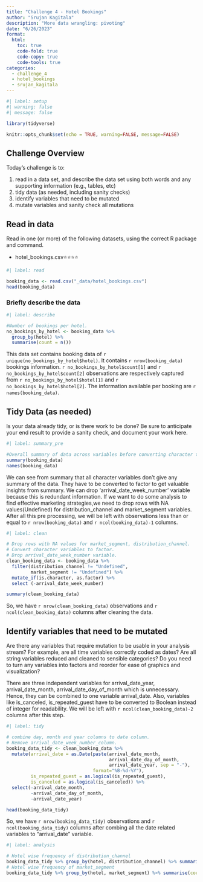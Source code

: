```yaml
---
title: "Challenge 4 - Hotel Bookings"
author: "Srujan Kagitala"
description: "More data wrangling: pivoting"
date: "6/26/2023"
format:
  html:
    toc: true
    code-fold: true
    code-copy: true
    code-tools: true
categories:
  - challenge_4
  - hotel_bookings
  - srujan_kagitala
---
```


```r
#| label: setup
#| warning: false
#| message: false

library(tidyverse)

knitr::opts_chunk$set(echo = TRUE, warning=FALSE, message=FALSE)
```

## Challenge Overview

Today's challenge is to:

1)  read in a data set, and describe the data set using both words and any supporting information (e.g., tables, etc)
2)  tidy data (as needed, including sanity checks)
3)  identify variables that need to be mutated
4)  mutate variables and sanity check all mutations

## Read in data

Read in one (or more) of the following datasets, using the correct R package and command.

-   hotel_bookings.csv⭐⭐⭐⭐

```r
#| label: read

booking_data <- read.csv("_data/hotel_bookings.csv")
head(booking_data)
```

### Briefly describe the data
```r
#| label: describe

#Number of bookings per hotel.
no_bookings_by_hotel <- booking_data %>%
  group_by(hotel) %>%
  summarise(count = n())
```

This data set contains booking data of `r unique(no_bookings_by_hotel$hotel)`. It contains `r nrow(booking_data)` bookings information. `r no_bookings_by_hotel$count[1]` and `r no_bookings_by_hotel$count[2]` observations are respectively captured from `r no_bookings_by_hotel$hotel[1]` and `r no_bookings_by_hotel$hotel[2]`. The information available per booking are `r names(booking_data)`.

## Tidy Data (as needed)

Is your data already tidy, or is there work to be done? Be sure to anticipate your end result to provide a sanity check, and document your work here.

```r
#| label: summary_pre

#Overall summary of data across variables before converting character to factor.
summary(booking_data)
names(booking_data)
```

We can see from summary that all character variables don't give any summary of the data. They have to be converted to factor to get valuable insights from summary. We can drop 'arrival_date_week_number' variable because this is redundant information. If we want to do some analysis to find effective marketing strategies,we need to drop rows with NA values(Undefined) for distribution_channel and market_segment variables. After all this pre processing, we will be left with observations less than or equal to `r nrow(booking_data)` and `r ncol(booking_data)-1` columns.

```r
#| label: clean

# Drop rows with NA values for market_segment, distribution_channel.
# Convert character variables to factor.
# Drop arrival_date_week_number variable.
clean_booking_data <- booking_data %>%
  filter(distribution_channel != "Undefined",
         market_segment != "Undefined") %>%
  mutate_if(is.character, as.factor) %>%
  select (-arrival_date_week_number)

summary(clean_booking_data)
```

So, we have `r nrow(clean_booking_data)` observations and `r ncol(clean_booking_data)` columns after cleaning the data.

## Identify variables that need to be mutated

Are there any variables that require mutation to be usable in your analysis stream? For example, are all time variables correctly coded as dates? Are all string variables reduced and cleaned to sensible categories? Do you need to turn any variables into factors and reorder for ease of graphics and visualization?

There are three independent variables for arrival_date_year, arrival_date_month, arrival_date_day_of_month which is unnecessary. Hence, they can be combined to one variable arrival_date. Also, variables like is_canceled, is_repeated_guest have to be converted to Boolean instead of integer for readability. We will be left with `r ncol(clean_booking_data)-2` columns after this step.

```r
#| label: tidy

# combine day, month and year columns to date column.
# Remove arrival_date_week_number_column.
booking_data_tidy <- clean_booking_data %>%
  mutate(arrival_date = as.Date(paste(arrival_date_month,
                                      arrival_date_day_of_month,
                                      arrival_date_year, sep = "-"),
                                format="%B-%d-%Y"),
         is_repeated_guest = as.logical(is_repeated_guest),
         is_canceled = as.logical(is_canceled)) %>%
  select(-arrival_date_month,
         -arrival_date_day_of_month,
         -arrival_date_year)

head(booking_data_tidy)
```

So, we have `r nrow(booking_data_tidy)` observations and `r ncol(booking_data_tidy)` columns after combing all the date related variables to "arrival_date" variable.

```r
#| label: analysis

# Hotel wise frequency of distribution_channel
booking_data_tidy %>% group_by(hotel, distribution_channel) %>% summarise(count=n())
# Hotel wise frequency of market_segment
booking_data_tidy %>% group_by(hotel, market_segment) %>% summarise(count=n())
```

